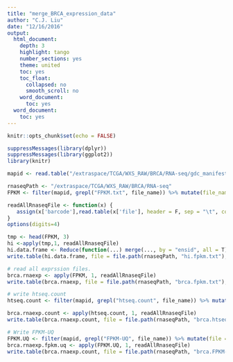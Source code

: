 ```yaml
---
title: "merge_BRCA_expression_data"
author: "C.J. Liu"
date: "12/16/2016"
output:
  html_document:
    depth: 3
    highlight: tango
    number_sections: yes
    theme: united
    toc: yes
    toc_float:
      collapsed: no
      smooth_scroll: no
    word_document:
      toc: yes
  word_document:
    toc: yes
---
```


```r
knitr::opts_chunk$set(echo = FALSE)
```

```r
suppressMessages(library(dplyr))
suppressMessages(library(ggplot2))
library(knitr)
```

```r
mapid <- read.table("/extraspace/TCGA/WXS_RAW/BRCA/RNA-seq/gdc_manifest.2016-12-15T19-12-44.461105.tsv.map2submitterID", header = T, sep = "\t")

rnaseqPath <- "/extraspace/TCGA/WXS_RAW/BRCA/RNA-seq"
FPKM <- filter(mapid, grepl("FPKM.txt", file_name)) %>% mutate(file_name = gsub(".gz","",file_name),file = file.path(rnaseqPath, file_id, file_name), barcode = cases_0_samples_0_portions_0_analytes_0_aliquots_0_submitter_id) %>%  select(file_id, file_name, file, barcode)

readAllRnaseqFile <- function(x) {
   assign(x['barcode'],read.table(x['file'], header = F, sep = "\t", col.names = c("ensid",x["barcode"])))
}
options(digits=4)

tmp <- head(FPKM, 3)
hi <-apply(tmp,1, readAllRnaseqFile)
hi.data.frame <- Reduce(function(...) merge(..., by = "ensid", all = T), hi)
write.table(hi.data.frame, file = file.path(rnaseqPath, "hi.fpkm.txt"), row.names = F, col.names = T, quote = F, sep = "\t")

# read all exprssion files.
brca.rnaexp <- apply(FPKM, 1, readAllRnaseqFile)
write.table(brca.rnaexp, file = file.path(rnaseqPath, "brca.fpkm.txt"),row.names = F, col.names = T, quote = F, sep = "\t" )

# write htseq.count
htseq.count <- filter(mapid, grepl("htseq.count", file_name)) %>% mutate(file = file.path(rnaseqPath, file_id, file_name), barcode = cases_0_samples_0_portions_0_analytes_0_aliquots_0_submitter_id) %>%  select(file_id, file_name, file, barcode)

brca.rnaexp.count <- apply(htseq.count, 1, readAllRnaseqFile)
write.table(brca.rnaexp.count, file = file.path(rnaseqPath, "brca.htseq.count.txt"),row.names = F, col.names = T, quote = F, sep = "\t" )

# Write FPKM-UQ
FPKM.UQ <- filter(mapid, grepl("FPKM-UQ", file_name)) %>% mutate(file = file.path(rnaseqPath, file_id, file_name), barcode = cases_0_samples_0_portions_0_analytes_0_aliquots_0_submitter_id) %>%  select(file_id, file_name, file, barcode)
brca.rnaexp.fpkm.uq <- apply(FPKM.UQ, 1, readAllRnaseqFile)
write.table(brca.rnaexp.count, file = file.path(rnaseqPath, "brca.FPKM-UQ.txt"),row.names = F, col.names = T, quote = F, sep = "\t" )

```

